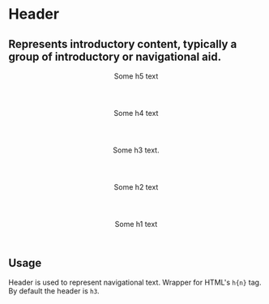 

<Meta title="Design System|Header" component={Header} />

# Header

## Represents introductory content, typically a group of introductory or navigational aid.

<Preview>
  <Story name="default">
    <div>
      <Header as="h5">Some h5 text</Header>
      <Header as="h4">Some h4 text</Header>
      <Header>Some h3 text.</Header>
      <Header as="h2">Some h2 text</Header>
      <Header as="h1">Some h1 text</Header>
    </div>
  </Story>
</Preview>

<Props of={Header} />

## Usage

Header is used to represent navigational text. Wrapper for HTML's `h{n}` tag. By default the header is `h3`.
